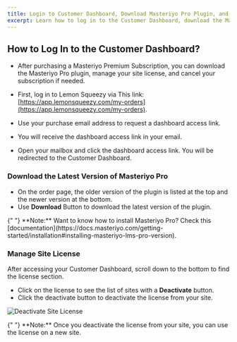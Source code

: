 ```yaml
---
title: Login to Customer Dashboard, Download Masteriyo Pro Plugin, and Manage Site License.
excerpt: Learn how to log in to the Customer Dashboard, download the Masteriyo Pro plugin, and manage your site license.
---
```


## How to Log In to the Customer Dashboard?

- After purchasing a Masteriyo Premium Subscription, you can download the Masteriyo Pro plugin, manage your site license, and cancel your subscription if needed.

- First, log in to Lemon Squeezy via This link: [https://app.lemonsqueezy.com/my-orders](https://app.lemonsqueezy.com/my-orders).

- Use your purchase email address to request a dashboard access link.

- You will receive the dashboard access link in your email.

- Open your mailbox and click the dashboard access link. You will be redirected to the Customer Dashboard.

### Download the Latest Version of Masteriyo Pro

- On the order page, the older version of the plugin is listed at the top and the newer version at the bottom.
- Use **Download** Button to download the latest version of the plugin.

<Callout>
  {" "}  **Note:** Want to know how to install Masteriyo Pro? Check this [documentation](https://docs.masteriyo.com/getting-started/installation#installing-masteriyo-lms-pro-version). </Callout>

### Manage Site License

After accessing your Customer Dashboard, scroll down to the bottom to find the license section.
- Click on the license to see the list of sites with a **Deactivate** button.
- Click the deactivate button to deactivate the license from your site.

![Deactivate Site License](https://masteriyo.demoswp.net/wp-content/uploads/2024/05/Deactivate-site-license-Lemon-Squeezy.png)


<Callout>
  {" "}  **Note:** Once you deactivate the license from your site, you can use the license on a new site. </Callout>
